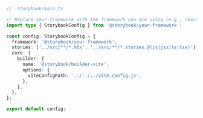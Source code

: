 ```ts
// .storybook/main.ts

// Replace your-framework with the framework you are using (e.g., react-webpack5, vue3-vite)
import type { StorybookConfig } from '@storybook/your-framework';

const config: StorybookConfig = {
  framework: '@storybook/your-framework',
  stories: ['../src/**/*.mdx', '../src/**/*.stories.@(js|jsx|ts|tsx)'],
  core: {
    builder: {
      name: '@storybook/builder-vite',
      options: {
        viteConfigPath: '../../../vite.config.js',
      },
    },
  },
};

export default config;
```
